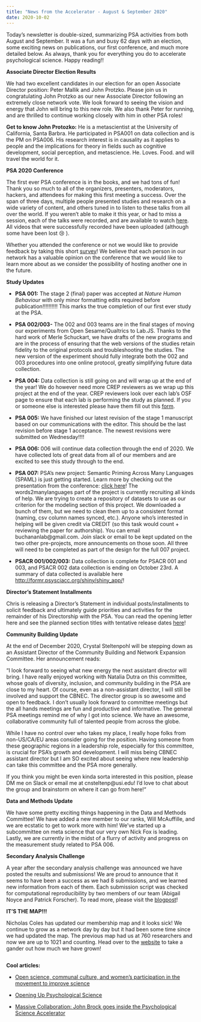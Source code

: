 ```yaml
---
title: "News from the Accelerator - August & September 2020"
date: 2020-10-02
---
```


<!-- wp:paragraph -->
<p>Today’s newsletter is double-sized, summarizing PSA activities from both August and September. It was a fun and busy 62 days with an election, some exciting news on publications, our first conference, and much more detailed below. As always, thank you for everything you do to accelerate psychological science. Happy reading!!</p>
<!-- /wp:paragraph -->

<!-- wp:paragraph -->
<p><strong>Associate Director Election Results</strong></p>
<!-- /wp:paragraph -->

<!-- wp:paragraph -->
<p>We had two excellent candidates in our election for an open Associate Director position: Peter Mallik and John Protzko. Please join us in congratulating John Protzko as our new Associate Director following an extremely close network vote. We look forward to seeing the vision and energy that John will bring to this new role. We also thank Peter for running, and are thrilled to continue working closely with him in other PSA roles! </p>
<!-- /wp:paragraph -->

<!-- wp:paragraph -->
<p><strong>Get to know John Protozko:</strong> He is a metascientist at the University of California, Santa Barbra. He participated in PSA001 on data collection and is the PM on PSA006. His research interest is in causality as it applies to people and the implications for theory in fields such as cognitive development, social perception, and metascience. He. Loves. Food. and will travel the world for it.</p>
<!-- /wp:paragraph -->

<!-- wp:paragraph -->
<p><strong>PSA 2020 Conference</strong></p>
<!-- /wp:paragraph -->

<!-- wp:paragraph -->
<p>The first ever PSA conference is in the books, and we had tons of fun! Thank you so much to all of the organizers, presenters, moderators, hackers, and attendees for making this first meeting a success. Over the span of three days, multiple people presented studies and research on a wide variety of content, and others tuned in to listen to these talks from all over the world. If you weren't able to make it this year, or had to miss a session, each of the talks were recorded, and are available to watch <a href="https://psysciacc.org/psacon2020-videos/">here</a>. All videos that were successfully recorded have been uploaded (although some have been lost 😢 ).</p>
<!-- /wp:paragraph -->

<!-- wp:paragraph -->
<p>Whether you attended the conference or not we would like to provide feedback by taking this short <a href="https://psysciacc.org/psacon2020-feedback-survey/">survey</a>! We believe that each person in our network has a valuable opinion on the conference that we would like to learn more about as we consider the possibility of hosting another one in the future.</p>
<!-- /wp:paragraph -->

<!-- wp:paragraph -->
<p><strong>Study Updates</strong></p>
<!-- /wp:paragraph -->

<!-- wp:list -->
<ul><li><strong>PSA 001:</strong> The stage 2 (final) paper was accepted at <em>Nature Human Behaviour</em> with only minor formatting edits required before publication!!!!!!!!!! This marks the true completion of our first ever study at the PSA.</li></ul>
<!-- /wp:list -->

<!-- wp:list -->
<ul><li><strong>PSA 002/003-</strong> The 002 and 003 teams are in the final stages of moving our experiments from Open Sesame/Qualtrics to Lab.JS. Thanks to the hard work of Merle Schuckart, we have drafts of the new programs and are in the process of ensuring that the web versions of the studies retain fidelity to the original protocols and troubleshooting the studies. The new version of the experiment should fully integrate both the 002 and 003 procedures into one online protocol, greatly simplifying future data collection.</li></ul>
<!-- /wp:list -->

<!-- wp:list -->
<ul><li><strong>PSA 004:</strong> Data collection is still going on and will wrap up at the end of the year! We do however need more CREP reviewers as we wrap up this project at the end of the year. CREP reviewers look over each lab’s OSF page to ensure that each lab is performing the study as planned. If you or someone else is interested please have them fill out this <a href="https://docs.google.com/forms/d/e/1FAIpQLSdB7BDtPSI6q_7UxeUcqy4EKNxtYazZwR7P9SVbVKmd6rFBlg/viewform">form</a>.</li></ul>
<!-- /wp:list -->

<!-- wp:list -->
<ul><li><strong>PSA 005:</strong> We have finished our latest revision of the stage 1 manuscript based on our communications with the editor. This should be the last revision before stage 1 acceptance. The newest revisions were submitted on Wednesday!!!!</li></ul>
<!-- /wp:list -->

<!-- wp:list -->
<ul><li><strong>PSA 006: </strong>006 will continue data collection through the end of 2020. We have collected lots of great data from all of our members and are excited to see this study through to the end.</li></ul>
<!-- /wp:list -->

<!-- wp:list -->
<ul><li><strong>PSA 007:</strong> PSA’s new project: Semantic Priming Across Many Languages (SPAML) is just getting started. Learn more by checking out the presentation from the conference: <a href="https://docs.google.com/presentation/d/1LxoMhicyxiVaRNv_3siMs5-1syTPgl24lEws6rR32oc/edit#slide=id.p">click here</a>! The words2manylanguages part of the project is currently recruiting all kinds of help. We are trying to create a repository of datasets to use as our criterion for the modeling section of this project. We downloaded a bunch of them, but we need to clean them up to a consistent format (naming, csv column names synced, etc.). Anyone who’s interested in helping will be given credit via CREDIT (so this task would count + reviewing the paper for authorship). You can email buchananlab@gmail.com. Join slack or email to be kept updated on the two other pre-projects, more announcements on those soon. All three will need to be completed as part of the design for the full 007 project.</li></ul>
<!-- /wp:list -->

<!-- wp:list -->
<ul><li><strong>PSACR 001/002/003:</strong> Data collection is complete for PSACR 001 and 003, and PSACR 002 data collection is ending on October 23rd. A summary of data collected is available here <a href="http://formr.psysciacc.org/shiny/shiny_app/">http://formr.psysciacc.org/shiny/shiny_app/</a>!</li></ul>
<!-- /wp:list -->

<!-- wp:paragraph -->
<p><strong>Director’s Statement Installments&nbsp;</strong></p>
<!-- /wp:paragraph -->

<!-- wp:paragraph -->
<p>Chris is releasing a Director’s Statement in individual posts/installments to solicit feedback and ultimately guide priorities and activities for the remainder of his Directorship with the PSA. You can read the opening letter here and see the planned section titles with tentative release dates <a href="https://docs.google.com/document/d/15NEidpsYOAB77ZaZIgwhJ0OIBaw9_lPuQlfPlCrJ34s/edit?usp=sharing">here</a>!</p>
<!-- /wp:paragraph -->

<!-- wp:group -->
<div class="wp-block-group"><div class="wp-block-group__inner-container"><!-- wp:paragraph -->
<p><strong>Community Building Update</strong></p>
<!-- /wp:paragraph -->

<!-- wp:paragraph -->
<p>At the end of December 2020, Crystal Steltenpohl will be stepping down as an Assistant Director of the Community Building and Network Expansion Committee. Her announcement reads: </p>
<!-- /wp:paragraph -->

<!-- wp:paragraph -->
<p>“I look forward to seeing what new energy the next assistant director will bring. I have really enjoyed working with Natalia Dutra on this committee, whose goals of diversity, inclusion, and community building in the PSA are close to my heart. Of course, even as a non-assistant director, I will still be involved and support the CBNEC. The director group is so awesome and open to feedback. I don't usually look forward to committee meetings but the all hands meetings are fun and productive and informative. The general PSA meetings remind me of why I got into science. We have an awesome, collaborative community full of talented people from across the globe.</p>
<!-- /wp:paragraph -->

<!-- wp:paragraph -->
<p>While I have no control over who takes my place, I really hope folks from non-US/CA/EU areas consider going for the position. Having someone from these geographic regions in a leadership role, especially for this committee, is crucial for PSA's growth and development. I will miss being CBNEC assistant director but I am SO excited about seeing where new leadership can take this committee and the PSA more generally.</p>
<!-- /wp:paragraph -->

<!-- wp:paragraph -->
<p>If you think you might be even kinda sorta interested in this position, please DM me on Slack or email me at cnsteltenp@usi.edu! I'd love to chat about the group and brainstorm on where it can go from here!"&nbsp;&nbsp;</p>
<!-- /wp:paragraph --></div></div>
<!-- /wp:group -->

<!-- wp:paragraph -->
<p><strong>Data and Methods Update</strong></p>
<!-- /wp:paragraph -->

<!-- wp:paragraph -->
<p>We have some pretty exciting things happening in the Data and Methods Committee! We have added a new member to our ranks, Will McAuffille, and we are ecstatic to get to work more with him! We've started up a subcommittee on meta science that our very own Nick Fox is leading. Lastly, we are currently in the midst of a flurry of activity and progress on the measurement study related to PSA 006.&nbsp;</p>
<!-- /wp:paragraph -->

<!-- wp:paragraph -->
<p><strong>Secondary Analysis Challenge</strong></p>
<!-- /wp:paragraph -->

<!-- wp:paragraph -->
<p>A year after the secondary analysis challenge was announced we have posted the results and submissions! We are proud to announce that it seems to have been a success as we had 8 submissions, and we learned new information from each of them. Each submission script was checked for computational reproducibility by two members of our team (Abigail Noyce and Patrick Forscher). To read more, please visit the <a href="https://psysciacc.org/2020/09/14/incentivizing-discovery-through-the-psa001-secondary-analysis-challenge/">blogpost</a>!</p>
<!-- /wp:paragraph -->

<!-- wp:paragraph -->
<p><strong>IT’S THE MAP!!!</strong></p>
<!-- /wp:paragraph -->

<!-- wp:paragraph -->
<p>Nicholas Coles has updated our membership map and it looks sick! We continue to grow as a network day by day but it had been some time since we had updated the map. The previous map had us at 760 researchers and now we are up to 1021 and counting. Head over to the&nbsp;<a href="https://psysciacc.org/map/">website</a> to take a gander out how much we have grown!&nbsp;</p>
<!-- /wp:paragraph -->

<!-- wp:image -->
<figure class="wp-block-image"><img src="https://lh6.googleusercontent.com/3IALVbEFGHEUb_0elMR9IKRfxRgxV2XU-IFcJcGeTMNEn6SLVh10ajAo8OTRGr_dTUdJRo019bjUlud_zleUk1vM_05sk1WdT0KRtC2pX-ZBbaqa8XSxLl-LAonyPfaFebqIHg4d" alt=""/></figure>
<!-- /wp:image -->

<!-- wp:paragraph -->
<p><strong>Cool articles:&nbsp;</strong></p>
<!-- /wp:paragraph -->

<!-- wp:list -->
<ul><li><a rel="noreferrer noopener" href="https://www.pnas.org/content/117/39/24154" target="_blank">Open science, communal culture, and women’s participation in the movement to improve science</a></li></ul>
<!-- /wp:list -->

<!-- wp:list -->
<ul><li><a href="https://katarsisuib.no/opening-up-psychological-science/">Opening Up Psychological Science</a></li></ul>
<!-- /wp:list -->

<!-- wp:list -->
<ul><li><a href="https://thepsychologist.bps.org.uk/volume-33/october-2020/massive-collaboration">Massive Collaboration: John Brock goes inside the Psychological Science Accelerator</a> </li></ul>
<!-- /wp:list -->
